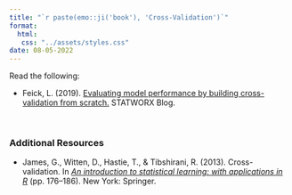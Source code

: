 ```yaml
---
title: "`r paste(emo::ji('book'), 'Cross-Validation')`"
format:
  html:
   css: "../assets/styles.css"
date: 08-05-2022
---
```



Read the following:

- Feick, L. (2019). [Evaluating model performance by building cross-validation from scratch.](https://www.statworx.com/de/blog/evaluating-model-performance-by-building-cross-validation-from-scratch/) STATWORX Blog.

<br />


### Additional Resources

- James, G., Witten, D., Hastie, T., &amp; Tibshirani, R. (2013). Cross-validation. In *[An introduction to statistical learning: with applications in R](https://www-bcf.usc.edu/~gareth/ISL/)* (pp. 176--186). New York: Springer.





